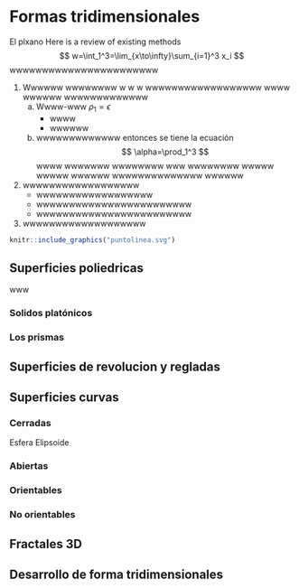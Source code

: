 # Formas tridimensionales
\begin{align*}
\omega_j^t&=\int_1^3\epsilon_i\\
&=\sum_1^3x_iy_iz_i\delta_i\omega_i\alpha_ir_3\zeta_i\eta_i\nu_i\\
&=\alpha_1
\end{align*}

El plxano Here is a review of existing methods
$$
w=\int_1^3=\lim_{x\to\infty}\sum_{i=1}^3 x_i
$$
wwwwwwwwwwwwwwwwwwwwwww

1.  Wwwwww wwwwwwww w w w wwwwwwwwwwwwwwwwww wwww wwwwww wwwwwwwwwwwww
    a.  Wwww-www $\rho_1=\epsilon$
        -   wwww
        -   wwwwww
    b.  wwwwwwwwwwwww entonces se tiene la ecuación $$
        \alpha=\prod_1^3
        $$wwww wwwwwww wwwwwwww www wwwwwwww wwwww wwwww wwwwww wwwwwwwwwwwwww wwwwww
2.  wwwwwwwwwwwwwwwwww
    -   wwwwwwwwwwwwwwwwww
    -   wwwwwwwwwwwwwwwwwwwwwwww
    -   wwwwwwwwwwwwwwwwwwwwwwww

3.  wwwwwwwwwwwwwwwwwww

```r
knitr::include_graphics("puntolinea.svg")
```

## Superficies poliedricas

www

### Solidos platónicos

### Los prismas

## Superficies de revolucion y regladas

## Superficies curvas

### Cerradas

Esfera Elipsoide

### Abiertas

### Orientables

### No orientables

## Fractales 3D

## Desarrollo de forma tridimensionales
